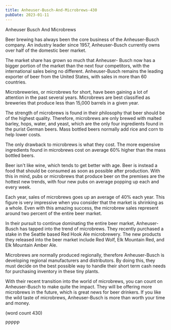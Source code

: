 ```yaml
---
title: Anheuser-Busch-And-Microbrews-430
pubDate: 2023-01-11
---
```


Anheuser Busch And Microbrews

Beer brewing has always been the core business of
the Anheuser-Busch company.  An industry leader
since 1957, Anheuser-Busch currently owns over half
of the domestic beer market.  

The market share has grown so much that Anheuser-
Busch now has a bigger portion of the market than
the next four competitors, with the international
sales being no different.  Anheuser-Busch remains
the leading exporter of beer from the United States,
with sales in more than 60 countries.

Microbreweries, or microbrews for short, have been
gaining a lot of attention in the past several 
years.  Microbrews are best classified as breweries
that produce less than 15,000 barrels in a given
year.  

The strength of microbrews is found in their
philosophy that beer should be of the highest
quality.  Therefore, microbrews are only brewed
with malted barley, hops, water, and yeast, which
are the only four ingredients found in the purist
German beers.  Mass bottled beers normally add
rice and corn to help lower costs.  

The only drawback to microbrews is what they cost.
The more expensive ingredients found in microbrews
cost on average 60% higher than the mass bottled
beers.

Beer isn't like wine, which tends to get better
with age.  Beer is instead a food that should be
consumed as soon as possible after production.
With this in mind, pubs or microbrews that 
produce beer on the premises are the hottest new
trends, with four new pubs on average popping
up each and every week.

Each year, sales of microbrews goes up an average
of 40% each year.  This figure is very impressive
when you consider that the market is shrinking 
as a whole.  Even with this amazing success, the
microbrew sales represent around two percent of
the entire beer market.

In their pursuit to continue dominating the 
entire beer market, Anheuser-Busch has tapped 
into the trend of microbrews.  They recently 
purchased a stake in the Seattle based Red Hook
Ale microbrewery.  The new products they released
into the beer market include Red Wolf, Elk
Mountain Red, and Elk Mountain Amber Ale.

Microbrews are normally produced regionally, 
therefore Anheuser-Busch is developing regional
manufacturers and distributors.  By doing this,
they must decide on the best possible way to
handle their short term cash needs for purchasing
inventory in these tiny plants.

With their recent transition into the world of
microbrews, you can count on Anheuser-Busch to
make quite the impact.  They will be offering
more microbrews in the future, which is great 
news for beer drinkers.  If you like the wild
taste of microbrews, Anheuser-Busch is more than
worth your time and money.

(word count 430)

PPPPP